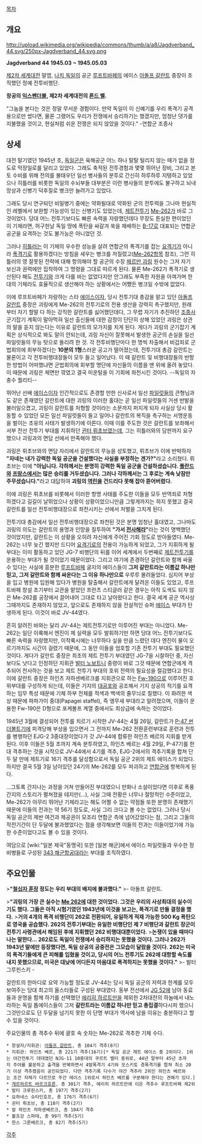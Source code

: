 [[목차]]
== 개요 ==
http://upload.wikimedia.org/wikipedia/commons/thumb/a/a8/Jagdverband_44.svg/250px-Jagdverband_44.svg.png

'''Jagdverband 44'''
'''1945.03 ~ 1945.05.03'''

[[제2차 세계대전]] 말엽, [[나치 독일]]의 공군 [[루프트바페]]의 에이스 [[아돌프 갈란트]] 중장이 조직했던 정예 전투비행단.

'''창공의 [[익스펜더블]], 제2차 세계대전의 [[론드 벨]].'''

"그놈을 본다는 것은 정말 무서운 경험이다. 만약 독일이 이 신예기를 우리 폭격기 공격용으로만 썼다면, 물론 그랬어도 우리가 전쟁에서 승리하기는 했겠지만, 엄청난 댓가를 지불했을 것이고, 현실처럼 쉬운 전쟁은 되지 않았을 것이다." -연합군 조종사
== 상세 ==
대전 말기였던 1945년 초, [[독일군]]은 육해공군 어느 하나 탈탈 털리지 않는 때가 없을 정도로 막장일로를 달리고 있었다. 그래도 축적된 전투경험과 몇몇 뛰어난 장비, 그리고 본토 수비를 위해 전의를 불태우던 일선 병사들의 분투로 간신히 하루하루 지탱하고 있었으나 히틀러를 비롯한 독일의 수뇌부들 대부분은 이런 병사들의 분투에도 불구하고 뇌내망상과 신병기 덕후질로 병크만 늘려가고 있었다.

그래도 당시 연구되던 비밀병기 중에는 약화될대로 약화된 군의 전투력을 그나마 현실적인 레벨에서 보완할 가능성이 있는 신병기도 있었는데, [[제트전투기]] [[Me-262]]가 바로 그것이었다. 당대 어느 전투기보다도 빠른 속력을 자랑했던데다 무장도 튼실한 편이었던 이 기체라면, 허구헌날 독일 땅에 폭탄을 싸갈겨 쑥을 재배하는 [[B-17]]로 대표되는 연합군 공군을 요격하는 것도 불가능은 아니었던 것.

그러나 [[히틀러]]는 이 기체의 우수한 성능을 살려 연합군의 폭격기를 잡는 [[요격기]]가 아니라 [[폭격기]]로 활용하겠다는 방침을 세우는 병크를 저질렀고([[Me-262]]항목 참조), 그런 히틀러의 영 잘못된 전략에 대해 항의해야 할 공군의 수장 [[헤르만 괴링]] 원수는 그저 자기 보신과 권력에만 집착하여 그 명령을 그대로 따르게 된다. 물론 Me-262가 폭격기로 생산된다 해도 [[전투기]]와 크게 다를 바는 없었다지만 안그래도 부족한 자원을 아껴가며 한대의 기체라도 효율적으로 생산해야 하는 상황에서는 어쨌든 병크일 수밖에 없었다.

이에 루프트바페가 자랑하는 스타 [[에이스]]이자, 당시 전투기대 총감을 맡고 있던 [[아돌프 갈란트]] 중장은 괴링에게 Me-262의 전투기로의 전용 생산을 강력히 촉구했지만, 원래부터 자기 할말 다 하는 강직한 갈란트를 싫어했던데다, 그 무렵 자기가 추진하던 [[조종사]] 군기잡기 계획이 말아먹혀 일선 출신들에 대한 감정이 단단히 상해 있었던 괴링은 상관의 말을 듣지 않는다는 이유로 갈란트의 모가지를 치게 된다. 게다가 괴링의 군기잡기 계획은 상식적으로 봐도 말이 안되는데, 괴링 자신이 잘못해서 발생한 공군의 손실을 일선 파일럿들의 무능 탓으로 돌리려 한 것. 각 전투비행단마다 한 명씩 차출해서 비겁죄로 군법회의에 회부하겠다는 '''10분의 1형'''스러운 공고가 떨어졌는데, 전투기대 총감 갈란트는 물론이고 각 전투비행대장들이 모두 들고 일어났다. 이 때 갈란트 및 비행대장들의 반항한 방법이 어떠했냐면 군법회의에 회부할 명단에 자신들의 이름을 맨 위에 올려 놓았다. 이 때문에 괴링은 체면만 깎였고 결국 미운털을 이 기회에 좌천시킨 것이다. --독일의 자충수 퀄리티--

뛰어난 선배 [[에이스]]이자 인간적으로도 존경할 만한 신사로서 일선 [[파일럿]]들의 큰형님과도 같은 존재였던 갈란트에 대한 괴링의 이러한 홀대는 곧 일선 파일럿들의 거센 반발을 불러일으켰고, 괴링이 갈란트를 처형할 것이라는 소문까지 퍼지게 되자 사실상 당시 활동할 수 있었던 모든 일선 파일럿들이 들고 일어나 갈란트의 복직을 촉구하는 서명운동을 벌이는 초유의 사태가 발생하기에 이른다. 이때 이를 주도한 것은 갈란트를 보좌해서 서부 전선 전투기 부대를 지휘하던 [[귄터 뤼초브]]였는데, 그는 히틀러와의 담판까지 요구했으나 괴링과의 면담 선에서 만족해야 했다. 

괴링은 뤼초브와의 면담 자리에서 갈란트의 무능을 성토했고, 뤼초브가 이에 반박하자 '''"자네는 내가 강력한 독일 공군을 건설했다는 사실을 부정하는 겐가?"'''라고 소리쳤다. 뤼초브는 이에 '''"아닙니다. 각하께서는 분명히 강력한 독일 공군을 건설하셨습니다. [[폴란드 침공|폴란드]]와 [[프랑스 침공|프랑스]]에서는 많은 승리를 거두셨습니다. 그러나 각하께서는 그 후로는 계속 낮잠만 주무셨습니다."'''라고 대답하여 '''괴링의 [[역린]]을 건드리다 못해 잡아 뜯어버렸다.'''
 
이에 괴링은 뤼초브를 비롯해서 이러한 항명 사태를 주도한 이들을 모두 반역죄로 처형하겠다고 길길이 날뛰었으나 상황이 상황이었으니만큼 그렇게까지는 하지 못했고 결국 갈란트를 일선 전투비행대장으로 좌천시키는 선에서 처벌을 그치게 된다.     

전투기대 총감에서 일선 전투비행대장으로 좌천된 것은 분명 엄청난 홀대였고, 그나마도 괴링의 의도는 갈란트의 용명과 인망을 질투하여 '''"가서  [[전사]]해라"'''라는 것이 명백했던 것이었지만, 갈란트는 이 상황을 오히려 자신에게 주어진 기회 정도로 받아들였다. Me-262는 너무 늦긴 했지만 드디어 [[요격기]]로의 전용이 가능하게 되었고, 그가 지휘하게 될 부대는 이미 활동하고 있던 JG-7 비행단의 뒤를 이어 세계에서 두번째로 [[제트전투기]]를 운용하는 부대가 될 것이었기 때문이었다. 그리고 여기에 존경하던 갈란트와 함께 싸울 수 있다는 사실에 흥분한 [[루프트바페]] 굴지의 에이스들이 '''그저 갈란트라는 이름값 하나만 믿고, 그저 갈란트와 함께 싸운다는 그 이유 하나만으로''' 우루루 몰려들었다. 심지어 부상을 입고 병원에 입원해 있다가 병원을 탈출해서 갈란트에게 달려온 이들도 있었고, 루프트바페 창설 초기부터 교관을 맡았던 프란츠 스티글러 같은 경우는 아직 도색도 되지 않은 Me-262를 공장에서 끌어내어 그대로 타고 날아왔다고 한다. 결국 세계 공군 역사상 그때까지도 존재하지 않았고, 앞으로도 존재하지 않을 전설적인 슈퍼 [[에이스]] 부대가 탄생하게 된다. 이것이 바로 JV-44였다.

흔히 알려진 바와는 달리 JV-44는 제트전투기로만 이루어진 부대는 아니었다. Me-262는 일단 이륙해서 엔진이 제 실력을 모두 발휘하기만 하면 당대 어느 전투기보다도 빠른 속력을 자랑했지만, 이착륙시에는 너무하다 싶을 만큼 느렸던 데다 엔진이 물이 오르기까지도 시간이 걸렸기 때문에, 그 동안 이들을 엄호할 기존 전투기 부대도 필요했던 것이다. 게다가 갈란트 중장은 최초의 제트 전투기 부대였던 JG-7을 시찰하던 중, 자신보다도 낫다고 인정하던 지휘관 [[발터 노보트니]] 중령이 바로 그것 때문에 연합군에게 격추되어 전사하는 것을 보고 제트 전투기 부대의 호위 전력의 필요성을 절감했다고 한다. 이에 갈란트 중장은 하인츠 자하센베르크를 지휘관으로 하는 [[Fw-190]]으로 이루어진 호위부대를 구성하게 되는데, 이들은 기지의 [[대공포]]와 공조해서 기지 상공의 적기를 요격하는 임무 특성 때문에 기체 하부 전체를 적색과 백색의 줄무늬로 칠했다. 이 화려한 색상 때문에 파파가이 중대(Papagei staffel), 즉 앵무새 부대라고 알려졌으며, 이들이 운용한 Fw-190은 D형으로 포케볼프 계열 중에서도 최상급에 속하는 것이었다.

1945년 3월에 결성되어 전투를 치르기 시작한 JV-44는 4월 26일, 갈란트가 [[P-47 썬더볼트]]기에 피격당해 부상을 입으면서 그 전까지 Me-262 전환훈련부대로 훈련과 전투를 병행하던 EJG-2 3중대장이었다가 갓 JV-44에 합류한 하인츠 베르의 지휘를 받게 된다. 이후 이들은 5월 초까지 계속 분투하였고, 하인츠 베르는 4월 29일, P-47기를 한대 격추하는 것을 시작으로 JV-44에서 4기를 격추, EJG-2에서의 격추기록을 합쳐 단 두 달 만에 제트기로 16기 격추를 달성함으로서 독일 공군 2위의 제트 에이스가 되었다. 하지만 결국 5월 3일 남아있던 24기의 Me-262를 모두 파괴하고 [[연합군]]에 항복하게 된다.

...그토록 간지나는 과정을 거쳐 만들어진 부대였으니 만화나 소설이었다면 이후로 폭풍간지의 스토리가 펼쳐졌을 테지만(…), 사실 그때 전황은 너무나 절망적인 수준이었고, Me-262가 아무리 뛰어난 기체라고는 해도 어쩔 수 없는 약점들 또한 분명히 존재했기 때문에 이들의 전과는 약 56기 정도로, 사실 그리 크다고 볼 수는 없었다. 그러나 당시 독일 공군의 제반 여건과 제공권이 모조리 연합군 측에 넘어갔었다는 점, 그리고 그들의 작전기간이 단 두달에 불과했었다는 점을 생각해보면 이들의 전과는 이들이었기에 가능한 수준이었다고도 볼 수 있을 것이다. 

여담으로 [wiki:"일본 제국"동맹국] 또한 [일본 해군]에서 에이스 파일럿들과 우수한 정비병들로 구성된 [[343 해군항공대]]라는 부대를 조직하였다.
== 주요인물 ==
>'''"[[철십자 훈장]] 정도는 우리 부대의 배지에 불과했다."'''
>- 아돌프 갈란트.

>'''"괴링의 가장 큰 실수는 [[Me 262]]에 대한 것이었다. 그것은 우리의 사상최대의 실수이기도 했다. 그들은 아직 시험기였던 1943년에 이것을 보고는, 폭격기로 만들 결정을 했다.''' 
>'''거의 4개의 폭격 비행단이 262로 전환되어, 유일하게 적재 가능한 500 Kg 폭탄으로 영국을 공습했다. 262의 전투기부대는 유일한 비행단인 제 7 비행단과 갈란트 장군이 전투기 사령관에서 해임된 후에 지휘했던 262 비행대대뿐이었다.''' 
>'''논쟁이 있을 때마다 나는 말한다... 262로도 독일이 전쟁에서 승리하지는 못했을 것이다. 그러나 262가 1943년 말에만 등장했다면, 독일 상공의 공중전은 그모습이 달랐을 것이다. 262는 미국의 폭격기들에게 큰 피해를 입혔을 것이고, 당시의 어느 전투기도 262에 대항할 속도를 내지 못했으므로, 미국은 대낮에 어디든지 마음대로 폭격하지는 못했을 것이다."'''
>- 발터 그루핀스키 -

갈란트의 한마디로 요약 가능할 정도로 JV-44는 당시 독일 공군의 저력과 한계를 모두 보여주는 당대 최고의 올스타들로 구성된 부대였다. 동부 전선에서 [[JG 52]]에 남아 동료들과 운명을 함께 하기를 선택했던 [[에리히 하르트만]]을 제외한 2차대전의 하늘에서 내노라하는 독일 톱에이스들이 그저 '''갈란트라는 이름값 하나만 믿고 총집결'''하다시피 했으니 그것만으로도 단 두달을 넘기지 못한 이 단명 부대가 역사에 남을 이유는 충분하다고 할 수 있을 것이다.

주요인물의 총 격추수 뒤에 괄호 속 숫자는 Me-262로 격추한 기체 수다.

 * 창설자/지휘관: [[아돌프 갈란트]], 총 104기 격추(8기)
 * 지휘관: 하인츠 베르, 총 221기 격추(16기)[* 독일 공군 제트 에이스 중 2위이다. 1위는 야간전투기 대대였던 NJG-11 10중대의 쿠르트 벨터 중위로, 44년 말부터 45년 초까지 주야를 불문하고 출격을 반복하면서 4발폭격기 4기와 모스키토 경폭격기를 합쳐 최소 20기 이상 격추했음이 공인되었다. 다만 격추기록 다수가 야간 격추라 2위인 하인츠 베르와는 조건 자체가 다르므로 주간 에이스 1위로서 하인츠 베르를 구분해야 한다는 견해가 있다.]
 * [[게르하르트 바르크호른]], 총 301기 격추, 에리히 하르트만에 이은 격추수 루프트바페 제2위
 * 발터 크루핀스키, 총 197기 격추(2기)
 * 요하네스 슈타인호프, 총 176기 격추(6기)
 * 귄터 뤼초브, 총 110기 격추(2기)
 * 칼 하인츠 자하센베르크, 총 104기 격추
 * 볼프강 스파테, 총 99기 격추(5기)
 * 한스 그룬베르크, 총 82기 격추(5기)

[[각주]]
